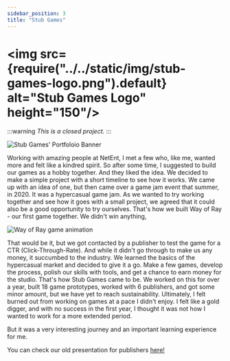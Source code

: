 ```yaml
---
sidebar_position: 3
title: "Stub Games"
---
```


# <img src={require("../../static/img/stub-games-logo.png").default} alt="Stub Games Logo" height="150"/>

:::warning
*This is a closed project.*
:::

![Stub Games' Portfoloio Banner](../../static/img/stub-games-portfolio-banner.png)

Working with amazing people at NetEnt, I met a few who, like me, wanted more and felt like a kindred spirit.
So after some time, I suggested to build our games as a hobby together. And they liked
the idea. We decided to make a simple project with a short timeline to see how it works. We came up
with an idea of one, but then came over a game jam event that summer, in 2020. It was a hypercasual game jam.
As we wanted to try working together and see how it goes with a small project, we agreed that it could also be a good
opportunity to try ourselves. That's how we built Way of Ray - our first game together. We didn't win anything,

![Way of Ray game animation](../../static/img/way-of-ray.gif)

That would be it, but we got contacted by a publisher to test the game for a CTR (Click-Through-Rate). And while it didn't go through to make us any money, it succumbed to the industry. We learned the basics of the hypercasual market and decided to give it a go. Make a few games, develop the process, polish our skills with tools, and get a chance to earn money for the studio. That's how Stub Games came to be. We worked on this for over a year, built 18 game prototypes, worked with 6 publishers, and got some minor amount, but we have yet to reach sustainability. Ultimately, I felt burned out from working on games at a pace I didn't enjoy. I felt like a gold digger, and with no success in the first year, I thought it was not how I wanted to work for a more extended period.

But it was a very interesting journey and an important learning experience for me.

You can check our old presentation for publishers [here!](https://docs.google.com/presentation/d/1yDz6M2arVOK_jIrqz9kHj1f6N0z-7npT/edit?usp=sharing&ouid=113946411301170455672&rtpof=true&sd=true)